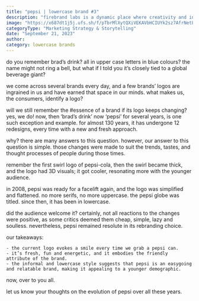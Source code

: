 ```yaml
---
title: "pepsi | lowercase brand #3"
description: "firebrand labs is a dynamic place where creativity and innovation converge. we are a close-knit team of nimble individuals with strong personalities, and we celebrate the uniqueness each member brings to the table."
image: "https://x687dt1j5j.ufs.sh/f/pTbrMlXytQXiVEKAVbHCIUYk2sz7AfrNetLvOTB6ojJimaK9"
categoryType: "Marketing Strategy & Storytelling"
date: "September 21, 2023"
author:
category: lowercase brands
---
```


do you remember brad’s drink? all in upper case letters in blue colours? the name might not ring a bell, but what if I told you it’s closely tied to a global beverage giant?

we come across several brands every day, and a few brands’ logos are ingrained in us and have earned that space in our minds. what makes us, the consumers, identify a logo?

will we still remember the #essence of a brand if its logo keeps changing? yes, we do! now, then ‘brad’s drink’ now ‘pepsi’ for several years, is one such exception and example. for almost 130 years, it has undergone 12 redesigns, every time with a new and fresh approach.

why? there are many answers to this question. however, our answer to this question is simple. those changes were made to suit the trends, tastes, and thought processes of people during those times.

remember the first swirl logo of pepsi-cola, then the swirl became thick, and the logo had 3D visuals; it got cooler, resonating more with the younger audience.

in 2008, pepsi was ready for a facelift again, and the logo was simplified and flattened. no more serifs, no more uppercase. the pepsi globe was titled. since then, it has been in lowercase.

did the audience welcome it? certainly, not all reactions to the changes were positive, as some critics deemed them cheap, simple, lazy and soulless. nevertheless, pepsi remained resolute in its rebranding choice.

our takeaways:

    - the current logo evokes a smile every time we grab a pepsi can.
    - it’s fresh, fun and energetic, and it embodies the friendly attribute of the brand.
    - the informal and lowercase style suggests that pepsi is an easygoing and relatable brand, making it appealing to a younger demographic.

now, over to you all.

let us know your thoughts on the evolution of pepsi over all these years.
